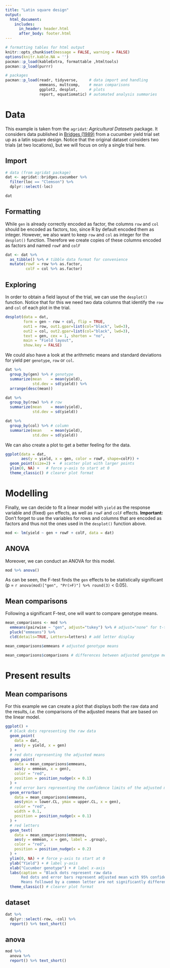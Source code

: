 ```yaml
---
title: "Latin square design"
output: 
  html_document:
    includes:
      in_header: header.html
      after_body: footer.html		
---
```


```r
# formatting tables for html output
knitr::opts_chunk$set(message = FALSE, warning = FALSE)
options(knitr.kable.NA = '')
pacman::p_load(kableExtra, formattable ,htmltools)
pacman::p_load(purrr)
```

```r
# packages
pacman::p_load(readr, tidyverse,     # data import and handling
               emmeans, multcomp,    # mean comparisons
               ggplot2, desplot,     # plots
               report, equatiomatic) # automated analysis summaries
```

# Data

This example is taken from the `agridat`*: Agricultural Datasets* package. It considers data published in [Bridges (1989)](https://rdrr.io/github/kwstat/agridat/man/bridges.cucumber.html){target="_blank"} from a cucumber yield trial set up as a latin square design. Notice that the original dataset considers two trials (at two locations), but we will focus on only a single trial here.  

## Import

```r
# data (from agridat package)
dat <- agridat::bridges.cucumber %>% 
  filter(loc == "Clemson") %>% 
  dplyr::select(-loc)

dat
```

## Formatting

While `gen` is already correctly encoded as factor, the columns `row` and `col` should be encoded as factors, too, since R by default encoded them as integer. However, we also want to keep `row` and `col` as integer for the `desplot()` function. Therefore we create copies of these columns encoded as factors and named `rowF` and `colF`

```r
dat <- dat %>% 
  as_tibble() %>% # tibble data format for convenience
  mutate(rowF = row %>% as.factor,
         colF = col %>% as.factor)
```

## Exploring

In order to obtain a field layout of the trial, we can use the `desplot()` function. Notice that for this we need two data columns that identify the `row` and `col` of each plot in the trial. 

```r
desplot(data = dat,
        form = gen ~ row + col, flip = TRUE,
        out1 = row, out1.gpar=list(col="black", lwd=3),
        out2 = col, out2.gpar=list(col="black", lwd=3),
        text = gen, cex = 1, shorten = "no",
        main = "Field layout", 
        show.key = FALSE)
```

We could also have a look at the arithmetic means and standard deviations for yield per `genotype`, `row` or `col`.

```r
dat %>% 
  group_by(gen) %>% # genotype
  summarize(mean    = mean(yield),
            std.dev = sd(yield)) %>% 
  arrange(desc(mean))
```

<div class = "row"> <div class = "col-md-6">
```r
dat %>% 
  group_by(row) %>% # row
  summarize(mean    = mean(yield),
            std.dev = sd(yield))
```
</div> <div class = "col-md-6">
```r
dat %>% 
  group_by(col) %>% # column
  summarize(mean    = mean(yield),
            std.dev = sd(yield))
```
</div> </div>

We can also create a plot to get a better feeling for the data.

```r
ggplot(data = dat,
       aes(y = yield, x = gen, color = rowF, shape=colF)) +
  geom_point(size=2) +  # scatter plot with larger points
  ylim(0, NA) +   # force y-axis to start at 0
  theme_classic() # clearer plot format 
```

# Modelling

Finally, we can decide to fit a linear model with `yield` as the response variable and (fixed) `gen` effects, as well as `rowF` and `colF` effects. **Important:** Don't forget to use the variables for rows and columns that are encoded as factors and thus not the ones used in the `desplot()` function above.

```r
mod <- lm(yield ~ gen + rowF + colF, data = dat)
```

## ANOVA

Moreover, we can conduct an ANOVA for this model.

```r
mod %>% anova()
```

As can be seen, the F-test finds the `gen` effects to be statistically significant (p = `r anova(mod)["gen", "Pr(>F)"] %>% round(3)` < 0.05). 

## Mean comparisons

Following a significant F-test, one will want to compare genotype means.

```r
mean_comparisons <- mod %>% 
  emmeans(pairwise ~ "gen", adjust="tukey") %>% # adjust="none" for t-test
  pluck("emmeans") %>% 
  cld(details=TRUE, Letters=letters) # add letter display

mean_comparisons$emmeans # adjusted genotype means

mean_comparisons$comparisons # differences between adjusted genotype means 
```

# Present results

## Mean comparisons

For this example we can create a plot that displays both the raw data and the results, *i.e.* the comparisons of the adjusted means that are based on the linear model.

```r
ggplot() +
  # black dots representing the raw data
  geom_point(
    data = dat,
    aes(y = yield, x = gen)
  ) +
  # red dots representing the adjusted means
  geom_point(
    data = mean_comparisons$emmeans,
    aes(y = emmean, x = gen),
    color = "red",
    position = position_nudge(x = 0.1)
  ) +
  # red error bars representing the confidence limits of the adjusted means
  geom_errorbar(
    data = mean_comparisons$emmeans,
    aes(ymin = lower.CL, ymax = upper.CL, x = gen),
    color = "red",
    width = 0.1,
    position = position_nudge(x = 0.1)
  ) +
  # red letters 
  geom_text(
    data = mean_comparisons$emmeans,
    aes(y = emmean, x = gen, label = .group),
    color = "red",
    position = position_nudge(x = 0.2)
  ) + 
  ylim(0, NA) + # force y-axis to start at 0
  ylab("Yield") + # label y-axis
  xlab("Cucumber genotype") + # label x-axis
  labs(caption = "Black dots represent raw data
       Red dots and error bars represent adjusted mean with 95% confidence limits per genotype
       Means followed by a common letter are not significantly different according to the Tukey-test") +
  theme_classic() # clearer plot format 
```

## dataset

```r
dat %>% 
  dplyr::select(-row, -col) %>% 
  report() %>% text_short()
```

## anova

```r
mod %>% 
  anova %>% 
  report() %>% text_short()
```